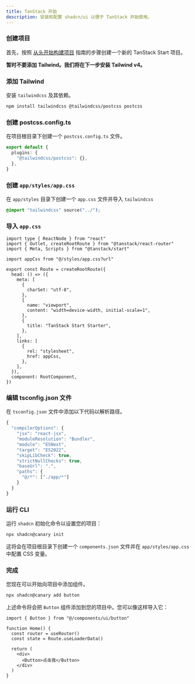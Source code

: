 ```yaml
---
title: TanStack 开始
description: 安装和配置 shadcn/ui 以便于 TanStack 开始使用。
---
```


<Steps>

### 创建项目

首先，按照 [从头开始构建项目](https://tanstack.com/start/latest/docs/framework/react/build-from-scratch) 指南的步骤创建一个新的 TanStack Start 项目。

**暂时不要添加 Tailwind。我们将在下一步安装 Tailwind v4。**

### 添加 Tailwind

安装 `tailwindcss` 及其依赖。

```bash
npm install tailwindcss @tailwindcss/postcss postcss
```

### 创建 postcss.config.ts

在项目根目录下创建一个 `postcss.config.ts` 文件。

```ts title="postcss.config.ts" showLineNumbers
export default {
  plugins: {
    "@tailwindcss/postcss": {},
  },
}
```

### 创建 `app/styles/app.css`

在 `app/styles` 目录下创建一个 `app.css` 文件并导入 `tailwindcss`

```css title="app/styles/app.css"
@import "tailwindcss" source("../");
```

### 导入 `app.css`

```tsx title="app/routes/__root.tsx" showLineNumbers {5,21-26} showLineNumbers
import type { ReactNode } from "react"
import { Outlet, createRootRoute } from "@tanstack/react-router"
import { Meta, Scripts } from "@tanstack/start"

import appCss from "@/styles/app.css?url"

export const Route = createRootRoute({
  head: () => ({
    meta: [
      {
        charSet: "utf-8",
      },
      {
        name: "viewport",
        content: "width=device-width, initial-scale=1",
      },
      {
        title: "TanStack Start Starter",
      },
    ],
    links: [
      {
        rel: "stylesheet",
        href: appCss,
      },
    ],
  }),
  component: RootComponent,
})
```

### 编辑 tsconfig.json 文件

在 `tsconfig.json` 文件中添加以下代码以解析路径。

```ts title="tsconfig.json" showLineNumbers {9-12}
{
  "compilerOptions": {
    "jsx": "react-jsx",
    "moduleResolution": "Bundler",
    "module": "ESNext",
    "target": "ES2022",
    "skipLibCheck": true,
    "strictNullChecks": true,
    "baseUrl": ".",
    "paths": {
      "@/*": ["./app/*"]
    }
  }
}
```

### 运行 CLI

运行 `shadcn` 初始化命令以设置您的项目：

```bash
npx shadcn@canary init
```

这将会在项目根目录下创建一个 `components.json` 文件并在 `app/styles/app.css` 中配置 CSS 变量。

### 完成

您现在可以开始向项目中添加组件。

```bash
npx shadcn@canary add button
```

上述命令将会把 `Button` 组件添加到您的项目中。您可以像这样导入它：

```tsx title="app/routes/index.tsx" showLineNumbers {1,6}
import { Button } from "@/components/ui/button"

function Home() {
  const router = useRouter()
  const state = Route.useLoaderData()

  return (
    <div>
      <Button>点击我</Button>
    </div>
  )
}
```

</Steps>